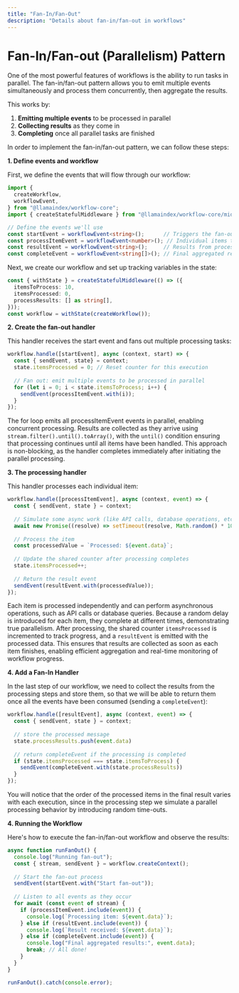```yaml
---
title: "Fan-In/Fan-Out"
description: "Details about fan-in/fan-out in workflows"
---
```


# Fan-In/Fan-out (Parallelism) Pattern

One of the most powerful features of workflows is the ability to run tasks in parallel. The fan-in/fan-out pattern allows you to emit multiple events simultaneously and process them concurrently, then aggregate the results. 

This works by: 

1. **Emitting multiple events** to be processed in parallel
2. **Collecting results** as they come in
3. **Completing** once all parallel tasks are finished

In order to implement the fan-in/fan-out pattern, we can follow these steps:

**1. Define events and workflow**

First, we define the events that will flow through our workflow:

```ts
import {
  createWorkflow,
  workflowEvent,
} from "@llamaindex/workflow-core";
import { createStatefulMiddleware } from "@llamaindex/workflow-core/middleware/state";

// Define the events we'll use
const startEvent = workflowEvent<string>();      // Triggers the fan-out process
const processItemEvent = workflowEvent<number>(); // Individual items to process
const resultEvent = workflowEvent<string>();     // Results from processed items
const completeEvent = workflowEvent<string[]>(); // Final aggregated results
```

Next, we create our workflow and set up tracking variables in the state:

```ts
const { withState } = createStatefulMiddleware(() => ({
  itemsToProcess: 10,
  itemsProcessed: 0,
  processResults: [] as string[],
}));
const workflow = withState(createWorkflow());
```

**2. Create the fan-out handler**

This handler receives the start event and fans out multiple processing tasks:

```ts
workflow.handle([startEvent], async (context, start) => {
  const { sendEvent, state} = context;
  state.itemsProcessed = 0; // Reset counter for this execution
  
  // Fan out: emit multiple events to be processed in parallel
  for (let i = 0; i < state.itemsToProcess; i++) {
    sendEvent(processItemEvent.with(i));
  }
});
```

The for loop emits all processItemEvent events in parallel, enabling concurrent processing. Results are collected as they arrive using `stream.filter().until().toArray()`, with the `until()` condition ensuring that processing continues until all items have been handled. This approach is non-blocking, as the handler completes immediately after initiating the parallel processing.

**3. The processing handler**

This handler processes each individual item:

```ts
workflow.handle([processItemEvent], async (context, event) => {
  const { sendEvent, state } = context;
  
  // Simulate some async work (like API calls, database operations, etc.)
  await new Promise((resolve) => setTimeout(resolve, Math.random() * 100));
  
  // Process the item
  const processedValue = `Processed: ${event.data}`;
  
  // Update the shared counter after processing completes
  state.itemsProcessed++;
  
  // Return the result event
  sendEvent(resultEvent.with(processedValue));
});
```

Each item is processed independently and can perform asynchronous operations, such as API calls or database queries. Because a random delay is introduced for each item, they complete at different times, demonstrating true parallelism. After processing, the shared counter `itemsProcessed` is incremented to track progress, and a `resultEvent` is emitted with the processed data. This ensures that results are collected as soon as each item finishes, enabling efficient aggregation and real-time monitoring of workflow progress.

**4. Add a Fan-In Handler**

In the last step of our workflow, we need to collect the results from the processing steps and store them, so that we will be able to return them once all the events have been consumed (sending a `completeEvent`):

```ts
workflow.handle([resultEvent], async (context, event) => {
  const { sendEvent, state } = context;
  
  // store the processed message
  state.processResults.push(event.data)
  
  // return completeEvent if the processing is completed
  if (state.itemsProcessed === state.itemsToProcess) {
    sendEvent(completeEvent.with(state.processResults))
  }
});
```

You will notice that the order of the processed items in the final result varies with each execution, since in the processing step we simulate a parallel processing behavior by introducing random time-outs. 

**4. Running the Workflow**

Here's how to execute the fan-in/fan-out workflow and observe the results:

```ts
async function runFanOut() {
  console.log("Running fan-out");
  const { stream, sendEvent } = workflow.createContext();
  
  // Start the fan-out process
  sendEvent(startEvent.with("Start fan-out"));
  
  // Listen to all events as they occur
  for await (const event of stream) {
    if (processItemEvent.include(event)) {
      console.log(`Processing item: ${event.data}`);
    } else if (resultEvent.include(event)) {
      console.log(`Result received: ${event.data}`);
    } else if (completeEvent.include(event)) {
      console.log("Final aggregated results:", event.data);
      break; // All done!
    }
  }
}

runFanOut().catch(console.error);
```